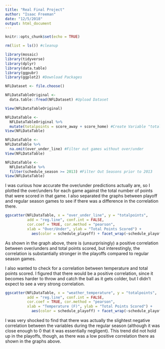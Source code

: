 ```yaml
---
title: "Real Final Project"
author: "Isaac Freeman"
date: "12/5/2018"
output: html_document
---
```


```r
knitr::opts_chunk$set(echo = TRUE)
```

```r
rm(list = ls()) #cleanup
```

```r
library(mosaic)
library(tidyverse)
library(dplyr)
library(data.table)
library(ggpubr)
library(ggplot2) #Download Packages
```

```r
NFLDataset <- file.choose()

NFLDataTableOriginal <-
  data.table::fread(NFLDataset) #Upload Dataset
```

```r
View(NFLDataTableOriginal)
```

```r
NFLDataTable <-
  NFLDataTableOriginal %>%
  mutate(totalpoints = score_away + score_home) #Create Variable "totalpoints"
View(NFLDataTable)
```

```r
NFLDataTable <-
NFLDataTable %>%
  na.omit(over_under_line) #Filter out games without over/under
View(NFLDataTable)
```

```r
NFLDataTable <-
  NFLDataTable %>%
  filter(schedule_season >= 2013) #Filter Out Seasons prior to 2013
View(NFLDataTable)
```
I was curious how accurate the over/under predictions actually are, so I plotted the over/unders for each game against the total number of points that were scored in that game.  I also separated the graphs between playoff and regular season games to see if there was a difference in the correlation there.
```r
ggscatter(NFLDataTable, x = "over_under_line", y = "totalpoints", 
          add = "reg.line", conf.int = FALSE, 
          cor.coef = TRUE, cor.method = "pearson",
          xlab = "Over/Under", ylab = "Total Points Scored") +
            aes(color = schedule_playoff) + facet_wrap(~schedule_playoff) #Test Correlation Between Over/Under and Total Points Scored
```
As shown in the graph above, there is (unsurprisingly) a positive correlation between over/unders and total points scored, but interestingly, the correlation is substantially stronger in the playoffs compared to regular season games.

I also wanted to check for a correlation between temperature and total points scored.  I figured that there would be a positive correlation, since it becomes harder to throw and catch the ball as it gets colder, but I didn't expect to see a very strong correlation.
```r
ggscatter(NFLDataTable, x = "weather_temperature", y = "totalpoints", 
          add = "reg.line", conf.int = FALSE, 
          cor.coef = TRUE, cor.method = "pearson",
          xlab = "Temperature (F)", ylab = "Total Points Scored") +
            aes(color = schedule_playoff) + facet_wrap(~schedule_playoff) #Test Correlation Between Temperature and Total Points Scored
```
I was very shocked to find that there was actually the slightest negative correlation between the variables during the regular season (although it was close enough to 0 that it was essentially negligent).  This trend did not hold up in the playoffs, though, as there was a low positive correlation there as shown in the graphs above.
